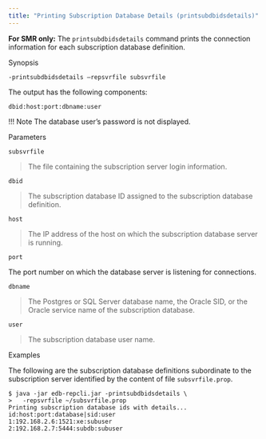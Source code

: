 ```yaml
---
title: "Printing Subscription Database Details (printsubdbidsdetails)"
---
```


<div id="printing_subscription_db_details" class="registered_link"></div>

**For SMR only:** The `printsubdbidsdetails` command prints the connection information for each subscription database definition.

Synopsis

`-printsubdbidsdetails –repsvrfile subsvrfile`

The output has the following components:

`dbid:host:port:dbname:user`

!!! Note
    The database user’s password is not displayed.

Parameters

`subsvrfile`

> The file containing the subscription server login information.

`dbid`

> The subscription database ID assigned to the subscription database definition.

`host`

> The IP address of the host on which the subscription database server is running.

`port`

The port number on which the database server is listening for connections.

`dbname`

> The Postgres or SQL Server database name, the Oracle SID, or the Oracle service name of the subscription database.

`user`

> The subscription database user name.

Examples

The following are the subscription database definitions subordinate to the subscription server identified by the content of file `subsvrfile.prop`.

```text
$ java -jar edb-repcli.jar -printsubdbidsdetails \
>   -repsvrfile ~/subsvrfile.prop
Printing subscription database ids with details...
id:host:port:database|sid:user
1:192.168.2.6:1521:xe:subuser
2:192.168.2.7:5444:subdb:subuser
```

